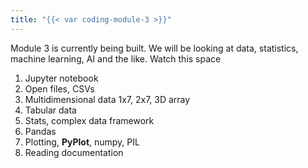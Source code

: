 ```yaml
---
title: "{{< var coding-module-3 >}}"
---
```


Module 3 is currently being built. We will be looking at data, statistics, machine learning, AI and the like. Watch this space

1. Jupyter notebook
2. Open files, CSVs
3. Multidimensional data 1x7, 2x7, 3D array
4. Tabular data
5. Stats, complex data framework
6. Pandas
7. Plotting, **PyPlot**, numpy, PIL
8. Reading documentation



